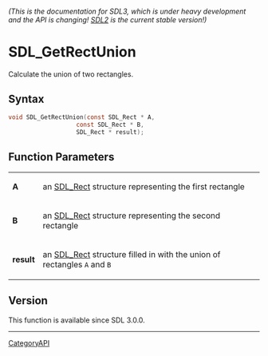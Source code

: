 ====== (This is the documentation for SDL3, which is under heavy development and the API is changing! [https://wiki.libsdl.org/ SDL2] is the current stable version!) ======
= SDL_GetRectUnion =

Calculate the union of two rectangles.

== Syntax ==

<syntaxhighlight lang='c'>
void SDL_GetRectUnion(const SDL_Rect * A,
                   const SDL_Rect * B,
                   SDL_Rect * result);
</syntaxhighlight>

== Function Parameters ==

{|
|'''A'''
|an [[SDL_Rect]] structure representing the first rectangle
|-
|'''B'''
|an [[SDL_Rect]] structure representing the second rectangle
|-
|'''result'''
|an [[SDL_Rect]] structure filled in with the union of rectangles <code>A</code> and <code>B</code>
|}

== Version ==

This function is available since SDL 3.0.0.

----
[[CategoryAPI]]


